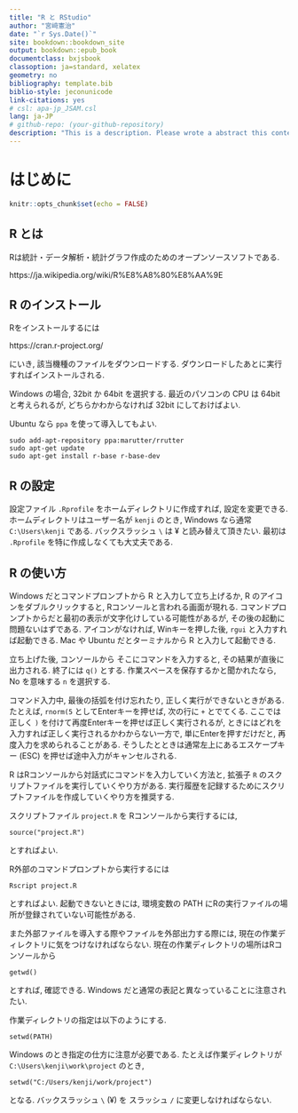```yaml
--- 
title: "R と RStudio"
author: "宮﨑憲治"
date: "`r Sys.Date()`"
site: bookdown::bookdown_site
output: bookdown::epub_book
documentclass: bxjsbook
classoption: ja=standard, xelatex
geometry: no
bibliography: template.bib
biblio-style: jeconunicode
link-citations: yes
# csl: apa-jp_JSAM.csl
lang: ja-JP
# github-repo: (your-github-repository)
description: "This is a description. Please wrote a abstract this contents. "
---
```

# はじめに {-}

```r
knitr::opts_chunk$set(echo = FALSE)
```

## R とは
Rは統計・データ解析・統計グラフ作成のためのオープンソースソフトである.

https://ja.wikipedia.org/wiki/R%E8%A8%80%E8%AA%9E

## R のインストール
Rをインストールするには

https://cran.r-project.org/

にいき, 該当機種のファイルをダウンロードする.
ダウンロードしたあとに実行すればインストールされる.

Windows の場合, 32bit か 64bit を選択する. 
最近のパソコンの CPU は 64bit と考えられるが,
どちらかわからなければ 32bit にしておけばよい.

Ubuntu なら `ppa` を使って導入してもよい.
```
sudo add-apt-repository ppa:marutter/rrutter
sudo apt-get update
sudo apt-get install r-base r-base-dev
```

## R の設定
設定ファイル `.Rprofile` をホームディレクトリに作成すれば, 設定を変更できる.
ホームディレクトリはユーザー名が `kenji` のとき, Windows なら通常
`C:\Users\kenji` である. バックスラッシュ `\` は $\yen$ と読み替えて頂きたい. 
最初は `.Rprofile` を特に作成しなくても大丈夫である.


## R の使い方
Windows だとコマンドプロンプトから R と入力して立ち上げるか, R のアイコンをダブルクリックすると, Rコンソールと言われる画面が現れる.
コマンドプロンプトからだと最初の表示が文字化けしている可能性があるが, その後の起動に問題ないはずである.
アイコンがなければ, Winキーを押した後, `rgui` と入力すれば起動できる.
Mac や Ubuntu だとターミナルから R と入力して起動できる.

立ち上げた後, コンソールから
そこにコマンドを入力すると, その結果が直後に出力される.
終了には `q()` とする. 
作業スペースを保存するかと聞かれたなら, No を意味する `n` を選択する.

コマンド入力中, 最後の括弧を付け忘れたり, 正しく実行ができないときがある.
たとえば, `rnorm(5` としてEnterキーを押せば, 次の行に `+` とでてくる.
ここでは正しく `)` を付けて再度Enterキーを押せば正しく実行されるが,
ときにはどれを入力すれば正しく実行されるかわからない一方で, 単にEnterを押すだけだと, 再度入力を求められることがある.
そうしたとときは通常左上にあるエスケープキー (ESC) を押せば途中入力がキャンセルされる.

R はRコンソールから対話式にコマンドを入力していく方法と,
拡張子 `R` のスクリプトファイルを実行していくやり方がある.
実行履歴を記録するためにスクリプトファイルを作成していくやり方を推奨する.

スクリプトファイル `project.R` を Rコンソールから実行するには,
```
source("project.R")
```
とすればよい. 

R外部のコマンドプロンプトから実行するには
```
Rscript project.R
```
とすればよい. 起動できないときには,
環境変数の PATH にRの実行ファイルの場所が登録されていない可能性がある.

また外部ファイルを導入する際やファイルを外部出力する際には, 現在の作業ディレクトリに気をつけなければならない.
現在の作業ディレクトリの場所はRコンソールから
```
getwd()
```
とすれば, 確認できる. Windows だと通常の表記と異なっていることに注意されたい.

作業ディレクトリの指定は以下のようにする.
```
setwd(PATH)
```
Windows のとき指定の仕方に注意が必要である.
たとえば作業ディレクトリが `C:\Users\kenji\work\project` のとき,
```
setwd("C:/Users/kenji/work/project")
```
となる. バックスラッシュ `\` ($\yen$) を スラッシュ `/` に変更しなければならない.


